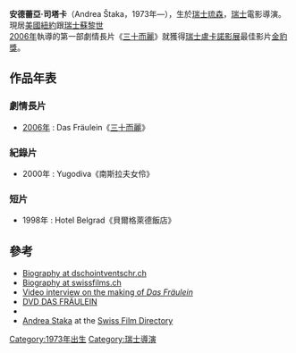 
'''安德蕾亞·司塔卡'''（Andrea Štaka，1973年—），生於[[瑞士|瑞士]][[琉森|琉森]]，[[瑞士|瑞士]]電影導演。現居[[美國|美國]][[紐約|紐約]]跟[[瑞士|瑞士]][[蘇黎世|蘇黎世]]<br />
[[2006年电影|2006年]]執導的第一部劇情長片《[[三十而麗|三十而麗]]》就獲得[[瑞士|瑞士]][[盧卡諾影展|盧卡諾影展]]最佳影片[[金豹獎|金豹獎]]。

== 作品年表 ==
=== 劇情長片 ===
* [[2006年电影|2006年]] : Das Fräulein《[[三十而麗|三十而麗]]》
=== 紀錄片 ===
* 2000年 : Yugodiva《南斯拉夫女伶》
=== 短片 ===
* 1998年 : Hotel Belgrad《貝爾格萊德飯店》

== 參考==
* [https://web.archive.org/web/20070310224522/http://www.dschointventschr.ch/dv/stage/biography.php?shortcut=ASTAKA&lang=_en Biography at dschointventschr.ch]
* [https://web.archive.org/web/20051203041325/http://www.swissfilms.ch/detail_p.asp?PNr=5332 Biography at swissfilms.ch]
* [http://www.cineuropa.org/makingclip.aspx?lang=en&documentID=1096 Video interview on the making of ''Das Fräulein''] {{Wayback|url=http://www.cineuropa.org/makingclip.aspx?lang=en&documentID=1096 |date=20120204110003 }}
* [https://web.archive.org/web/20070630111504/http://www.artfilm.ch/fraeulein.php DVD DAS FRÄULEIN]
* {{IMDb name|0821620}}
* [http://reto.ch/cgi-bin/filmo.pl?what=Andrea%20Staka&where=director Andrea Staka] {{Wayback|url=http://reto.ch/cgi-bin/filmo.pl?what=Andrea%20Staka&where=director |date=20120215195614 }} at the [https://web.archive.org/web/20100406032838/http://en.reto.ch/directory/ Swiss Film Directory]

{{Authority control}}
[[Category:1973年出生|Category:1973年出生]]
[[Category:瑞士導演|Category:瑞士導演]]